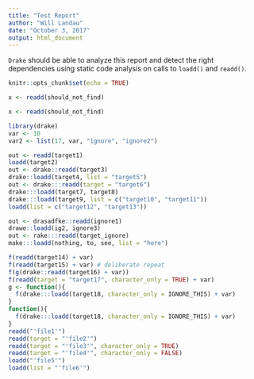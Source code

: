 ```yaml
---
title: "Test Report"
author: "Will Landau"
date: "October 3, 2017"
output: html_document
---
```


`Drake` should be able to analyze this report and detect the right dependencies
using static code analysis on calls to `loadd()` and `readd()`.

```r
knitr::opts_chunk$set(echo = TRUE)
```

```r
x <- readd(should_not_find)
```

```r
x <- readd(should_not_find)
```

```r
library(drake)
var <- 10
var2 <- list(17, var, "ignore", "ignore2")

out <- readd(target1)
loadd(target2)
out <- drake::readd(target3)
drake::loadd(target4, list = "target5")
out <- drake:::readd(target = "target6")
drake:::loadd(target7, target8)
drake:::loadd(target9, list = c("target10", "target11"))
loadd(list = c("target12", "target13"))

out <- drasadfke::readd(ignore1)
drawe::loadd(ig2, ignore3)
out <- rake:::readd(target_ignore)
make:::loadd(nothing, to, see, list = "here")

f(readd(target14) + var)
f(readd(target15) + var) # deliberate repeat
f(g(drake::readd(target16) + var))
f(readd(target = "target17", character_only = TRUE) + var)
g <- function(){
  f(drake:::loadd(target18, character_only = IGNORE_THIS) + var)
}
function(){
  f(drake:::loadd(target18, character_only = IGNORE_THIS) + var)
}
readd("'file1'")
readd(target = "'file2'")
readd(target = "'file3'", character_only = TRUE)
readd(target = "'file4'", character_only = FALSE)
loadd("'file5'")
loadd(list = "'file6'")
```
